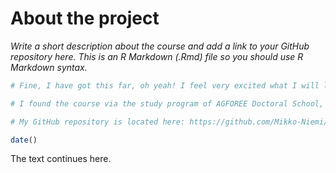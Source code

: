 
# About the project

*Write a short description about the course and add a link to your GitHub repository here. This is an R Markdown (.Rmd) file so you should use R Markdown syntax.*

```r
# Fine, I have got this far, oh yeah! I feel very excited what I will learn during the course and especially what I can publish this way in future.

# I found the course via the study program of AGFOREE Doctoral School, and this is a part of my studies - very relevant part, I mean! :-)

# My GitHub repository is located here: https://github.com/Mikko-Niemi/IODS-project

date()

```
The text continues here.

